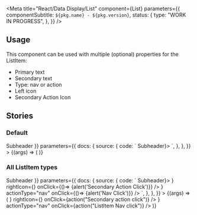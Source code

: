 


<Meta
  title="React/Data Display/List"
  component={List}
  parameters={{
    componentSubtitle: `${pkg.name} - ${pkg.version}`,
    status: {
      type: "WORK IN PROGRESS",
    },
  }}
/>

<Description markdown={readme} />

## Usage

This component can be used with multiple (optional) properties for the ListItem:

- Primary text
- Secondary text
- Type: nav or action
- Left icon
- Secondary Action Icon

## Stories

### Default

<Canvas>
  <Story
    name="Default"
    args={{ subheader: <ListSubheader>Subheader</ListSubheader> }}
    parameters={{
      docs: {
        source: {
          code: `
<List subheader={<ListSubheader>Subheader</ListSubheader>}>
  <ListItem primaryText="ListItem" />
  <ListItem primaryText="ListItem" />
  <ListItem primaryText="ListItem" />
</List>
          `,
        },
      },
    }}
  >
    {(args) => (
      <List {...args}>
        <ListItem primaryText="ListItem" />
        <ListItem primaryText="ListItem" />
        <ListItem primaryText="ListItem" />
      </List>
    )}
  </Story>
</Canvas>

<ArgsTable of={List} />

### All ListItem types

<Canvas>
  <Story
    name="All ListItem types"
    args={{ subheader: <ListSubheader>Subheader</ListSubheader> }}
    parameters={{
      docs: {
        source: {
          code: `
<List subheader={<ListSubheader>Subheader</ListSubheader>}>
  <ListItem primaryText="ListItem" />
  <ListItem
    primaryText="Single-line item"
    actionType="action"
    leftIcon={<HouseIcon color="inherit"></HouseIcon>}
    rightIcon={<TrashIcon />}
    onClick={()=> {alert('Secondary Action Click')}}
  />
  <ListItem
    primaryText="Single-line item"
    secondaryText="Secondary text"
    leftIcon={<HouseIcon color="inherit" />}
    actionType="nav"
    onClick={()=> {alert('Nav Click')}}
  />
</List>
          `,
        },
      },
    }}
  >
    {(args) => (
      <List {...args}>
        <ListItem primaryText="ListItem" />
        <ListItem
          primaryText="Single-line item"
          actionType="action"
          leftIcon={<HouseIcon color="inherit"></HouseIcon>}
          rightIcon={<TrashIcon />}
          onClick={action("Secondary action click")}
        />
        <ListItem
          primaryText="Single-line item"
          secondaryText="Secondary text"
          leftIcon={<HouseIcon color="inherit" />}
          actionType="nav"
          onClick={action("ListItem Nav click")}
        />
      </List>
    )}
  </Story>
</Canvas>
